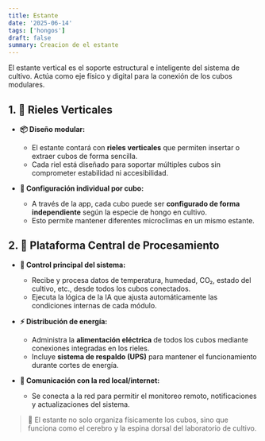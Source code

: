 ```yaml
---
title: Estante
date: '2025-06-14'
tags: ['hongos']
draft: false
summary: Creacion de el estante
---
```


El estante vertical es el soporte estructural e inteligente del sistema de cultivo. Actúa como eje físico y digital para la conexión de los cubos modulares.


## 1. 📏 Rieles Verticales  

- **📦 Diseño modular:**  
  - El estante contará con **rieles verticales** que permiten insertar o extraer cubos de forma sencilla.  
  - Cada riel está diseñado para soportar múltiples cubos sin comprometer estabilidad ni accesibilidad.

- **🔁 Configuración individual por cubo:**  
  - A través de la app, cada cubo puede ser **configurado de forma independiente** según la especie de hongo en cultivo.  
  - Esto permite mantener diferentes microclimas en un mismo estante.


## 2. 🧠 Plataforma Central de Procesamiento  

- **🧩 Control principal del sistema:**  
  - Recibe y procesa datos de temperatura, humedad, CO₂, estado del cultivo, etc., desde todos los cubos conectados.  
  - Ejecuta la lógica de la IA que ajusta automáticamente las condiciones internas de cada módulo.

- **⚡ Distribución de energía:**  
  - Administra la **alimentación eléctrica** de todos los cubos mediante conexiones integradas en los rieles.  
  - Incluye **sistema de respaldo (UPS)** para mantener el funcionamiento durante cortes de energía.

- **📡 Comunicación con la red local/internet:**  
  - Se conecta a la red para permitir el monitoreo remoto, notificaciones y actualizaciones del sistema.


> 🧬 El estante no solo organiza físicamente los cubos, sino que funciona como el cerebro y la espina dorsal del laboratorio de cultivo.


